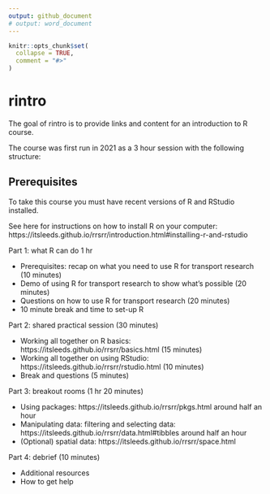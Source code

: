 ```yaml
---
output: github_document
# output: word_document
---
```


<!-- README.md is generated from README.Rmd. Please edit that file -->

```r
knitr::opts_chunk$set(
  collapse = TRUE,
  comment = "#>"
)
```

# rintro

<!-- badges: start -->
<!-- badges: end -->

The goal of rintro is to provide links and content for an introduction to R course.

The course was first run in 2021 as a 3 hour session with the following structure:

## Prerequisites

To take this course you must have recent versions of R and RStudio installed.

See here for instructions on how to install R on your computer: https://itsleeds.github.io/rrsrr/introduction.html#installing-r-and-rstudio


Part 1: what R can do 1 hr

- Prerequisites: recap on what you need to use R for transport research (10 minutes)
- Demo of using R for transport research to show what's possible (20 minutes)
- Questions on how to use R for transport research (20 minutes)
- 10 minute break and time to set-up R

Part 2: shared practical session (30 minutes)

- Working all together on R basics: https://itsleeds.github.io/rrsrr/basics.html (15 minutes)
- Working all together on using RStudio: https://itsleeds.github.io/rrsrr/rstudio.html (10 minutes)
- Break and questions (5 minutes)

Part 3: breakout rooms (1 hr 20 minutes)

- Using packages: https://itsleeds.github.io/rrsrr/pkgs.html around half an hour
- Manipulating data: filtering and selecting data: https://itsleeds.github.io/rrsrr/data.html#tibbles around half an hour
- (Optional) spatial data: https://itsleeds.github.io/rrsrr/space.html 

Part 4: debrief (10 minutes)

- Additional resources
- How to get help


